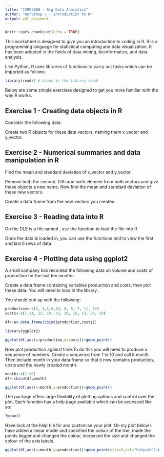 ```yaml
---
title: "COMP3008 - Big Data Analytics"
author: "Workshop 7 - Introduction to R"
output: pdf_document
---
```


```r
knitr::opts_chunk$set(echo = TRUE)
```

This worksheet is designed to give you an introduction to coding in R. R is a programming language for statistical computing and data visualization. It has been adopted in the fields of data mining, bioinformatics, and data analysis.

Like Python, R uses libraries of functions to carry out tasks which can be imported as follows:

```r
library(readr) # Loads in the library readr
```

Below are some simple exercises designed to get you more familiar with the way R works. 

## Exercise 1 - Creating data objects in R

Consider the following data:

\begin{equation*}
x=\begin{pmatrix}26\\
36\\
59\\
24\\
21\\
47\\
65\\
16\\
56\\
33\\
\end{pmatrix}
\end{equation*}

\begin{equation*}
y=\begin{pmatrix}55\\
49\\
33\\
44\\
39\\
59\\
47\\
62\\
56\\
54\\
\end{pmatrix}
\end{equation*}

Create two R objects for these data vectors, naming them x\_vector and y\_vector.

## Exercise 2 - Numerical summaries and data manipulation in R

Find the mean and standard deviation of x\_vector and y\_vector.

Remove both the second, fifth and sixth element from both vectors and give these objects a new name. Now find the mean and standard deviation of these new vectors.

Create a data frame from the new vectors you created.


## Exercise 3 - Reading data into R

On the DLE is a file named \texttt{imbd\_top\_1000\_movies.csv}, use the function \texttt{read\_csv} to load the file into R. 

Once the data is loaded in, you can use the functions \texttt{head} and \texttt{tail} to view the first and last 6 rows of data.

## Exercise 4 - Plotting data using ggplot2

A small company has recorded the following data on volume and costs of production for the last ten months:

\begin{table}[ht]
\begin{center}
\begin{tabular}{|l|llllllllll|}
\hline
Production (1,000 units)& 2& 4 &6 &6 &10& 8& 5& 7& 11& 12\\
\hline
Costs (£1,000s) &7 &11& 12& 19& 22& 20& 16& 13& 24& 20\\
\hline
\end{tabular}
\end{center}
\end{table}

Create a data frame containing variables production and costs, then plot these data. You will need to load in the library \texttt{ggplot2}.

You should end up with the following:

```r
production<-c(2, 4,6,6,10, 8, 5, 7, 11, 12)
costs<-c(7,11, 12, 19, 22, 20, 16, 13, 24, 20)

df<-as.data.frame(cbind(production,costs))

library(ggplot2)

ggplot(df,aes(x=production,y=costs))+geom_point()
```

Now plot production against time.To do this you will need to produce a sequence of numbers. Create a sequence from 1 to 10 and call it month. Then include month in your data frame so that it now contains production, costs and the newly created month.

```r
month<-c(1:10)
df<-cbind(df,month)

ggplot(df,aes(x=month,y=production))+geom_point()
```

The package \texttt{ggplot2} offers large flexibility of plotting options and control over the plot. Each function has a help page available which can be accessed like so:

```r
?mean()
```

Have look at the help file for \texttt{ggplot2} and customise your plot. On my plot below I have added a linear model and specified the colour of the line, made the points bigger and changed the colour, increased the size and changed the colour of the axis labels.

```r

ggplot(df,aes(x=month,y=production))+geom_point(size=5,col="hotpink")+geom_smooth(method="lm",col="red")+theme(axis.title.x = element_text(size=16, colour = "blue"),
                                                                                                     axis.title.y = element_text(size=20, colour = "darkgreen"))
```
